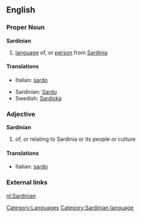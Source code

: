 ==English==
{{wikipedia|Sardinian language}}
===Proper Noun===
'''Sardinian'''
# [[language]] of, or [[person]] from [[Sardinia]]

====Translations====
{{top}}
*Italian: [[sardo]] {{m}}
{{mid}}
*Sardinian: [[Sardu]]
*Swedish: [[Sardiska]]
{{bottom}}

===Adjective===
'''Sardinian'''
# of, or relating to Sardinia or its people or culture

====Translations====
{{top}}
*Italian: [[sardo]] {{m}}
{{mid}}
{{bottom}}

===External links===
{{ethnologue|lang=Campidanese|code=sro}}
{{ethnologue|lang=Gallurese|code=sdn}}
{{ethnologue|lang=Logudorese|code=src}}
{{ethnologue|lang=Sassarese|code=sdc}}

[[Category:Languages]]
[[Category:Sardinian language]]

[[nl:Sardinian]]